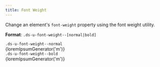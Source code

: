 ```yaml
---
title: Font Weight
---
```



Change an element's `font-weight` property using the font weight utility.

**Format**: `.ds-u-font-weight--[normal|bold]`

<EmbeddedExample>
  <section class="example-list">
    <article>
      <code class="ds-u-margin-bottom--1">.ds-u-font-weight--normal</code>
      <div class="ds-u-font-weight--normal">{loremIpsumGenerator('m')}</div>
    </article>
    <article>
      <code class="ds-u-margin-bottom--1">.ds-u-font-weight--bold</code>
      <div class="ds-u-font-weight--bold">{loremIpsumGenerator('m')}</div>
    </article>
  </section>
</EmbeddedExample>
